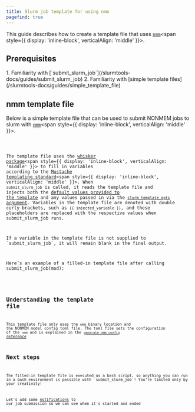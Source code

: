 ```yaml
---
title: Slurm job template for using nmm
pagefind: true
---
```



This guide describes how to create a template file that uses [`nmm`](https://github.com/a2-ai/nonmem-monitor)<span style={{ display: 'inline-block', verticalAlign: 'middle' }}><Icon name="external" /></span>.

## Prerequisites
<Steps>
1. Familiarity with [`submit_slurm_job`](/slurmtools-docs/guides/submit_slurm_job)
2. Familiarity with [simple template files](/slurmtools-docs/guides/simple_template_file)
</Steps>

## nmm template file
Below is a simple template file that can be used to submit NONMEM jobs to slurm with [`nmm`](https://github.com/a2-ai/nonmem-monitor)<span style={{ display: 'inline-block', verticalAlign: 'middle' }}><Icon name="external" /></span>. 


<Code title='slurm-job.tmpl' lang='bash' code={tmpl}/>

The template file uses the [whisker package](https://github.com/edwindj/whisker?tab=readme-ov-file)<span style={{ display: 'inline-block', verticalAlign: 'middle' }}><Icon name="external" /></span> to fill in variables according to the [Mustache templating standard](https://mustache.github.io)<span style={{ display: 'inline-block', verticalAlign: 'middle' }}><Icon name="external" /></span>. When `submit_slurm_job` is called, it reads the template file and injects both the [default values provided to the template](/reference/values_provided_to_template) and any values passed in via the [`slurm_template_opts` argument](/reference/submit_slurm_job_reference#using-the-slurm_template_opts-argument). Variables in the template file are denoted with double curly brackets, such as `{{ injected_variable }}`, and these placeholders are replaced with the respective values when submit_slurm_job runs.

<Aside type="note"> 
If a variable in the template file is not supplied to `submit_slurm_job`, it will remain blank in the final output. 
</Aside>

Here’s an example of a filled-in template file after calling submit_slurm_job(mod):


<Code title='1001.sh' lang='bash' code={filled_tmpl}/>

## Understanding the template file

This template file only uses the `nmm` binary location and the NONMEM model config toml file. The toml file sets the configuration of the `nmm` and is explained in the [`generate_nmm_config` reference](/slurmtools-docs/reference/generate_nmm_config_reference)

## Next steps

<Aside type='tip'>
The filled-in template file is executed as a bash script, so anything you can run in a bash environment is possible with `submit_slurm_job`! You’re limited only by your creativity!
</Aside>

Let's add some [notifications](/slurmtools-docs/blogs/simple_notifications) to our job submission so we can see when it's started and ended